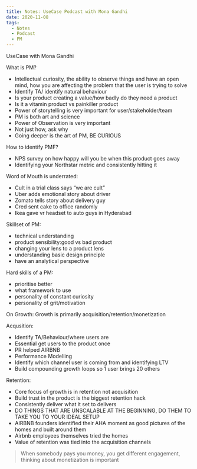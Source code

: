 ```yaml
---
title: Notes: UseCase Podcast with Mona Gandhi
date: 2020-11-08
tags:
  - Notes
  - Podcast
  - PM
---
```


UseCase with Mona Gandhi


What is PM?
* Intellectual curiosity, the ability to observe things and have an open mind, how you are affecting the problem that the user is trying to solve
* Identify TA/ identify natural behaviour
* Is your product creating a value/how badly do they need a product
* Is it a vitamin product vs painkiller product
* Power of storytelling is very important for user/stakeholder/team
* PM is both art and science
* Power of Observation is very important
* Not just how, ask why
* Going deeper is the art of PM, BE CURIOUS

How to identify PMF?
* NPS survey on how happy will you be when this product goes away
* Identifying your Northstar metric and consistently hitting it

Word of Mouth is underrated:
* Cult in a trial class says “we are cult”
* Uber adds emotional story about driver
* Zomato tells story about delivery guy
* Cred sent cake to office randomly
* Ikea gave vr headset to auto guys in Hyderabad

Skillset of PM:
* technical understanding
* product sensibility:good vs bad product
* changing your lens to a product lens
* understanding basic design principle
* have an analytical perspective

Hard skills of a PM:
* prioritise better
* what framework to use
* personality of constant curiosity
* personality of grit/motivation 


On Growth:
Growth is primarily acquisition/retention/monetization

Acqusition: 
* Identify TA/Behaviour/where users are
* Essential get users to the product once
* PR helped AIRBNB
* Performance Modeliing
* Identify which channel user is coming from and identifying LTV
* Build compounding growth loops so 1 user brings 20 others

Retention:
*  Core focus of growth is in retention not acquisition
* Build trust in the product is the biggest retention hack
* Consistently deliver what it set to delivers
* DO THINGS THAT ARE UNSCALABLE AT THE BEGINNING, DO THEM TO TAKE YOU TO YOUR IDEAL SETUP
* AIRBNB founders identified their AHA moment as good pictures of the homes and built around them
* Airbnb employees themselves tried the homes
* Value of retention was tied into the acquisition channels
>When somebody pays you money, you get different engagement, thinking about monetization is important
